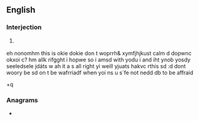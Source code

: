 ==English==

===Interjection===
{{en-interj}}

# {{lb|en|internet slang|text messaging}} {{abbreviation of|en|thanks}}
eh nonomhm this is okie dokie don t woprrh& xymfjhjkust calm d dopwnc  okxoi c? hm allk rifgght i hopwe so                        i amsd with yodu  i and iht ynob yosdy seeledsele jdáts w ah it a s all right     yi weill yjuats hakvc rthis sd :d dont  woory be sd on t be wafrriadf     when yoi ns u s´fe            not  nedd db to be affraid

+q

===Anagrams===
* {{anagrams|en|a=htx|HXT|Xth}}